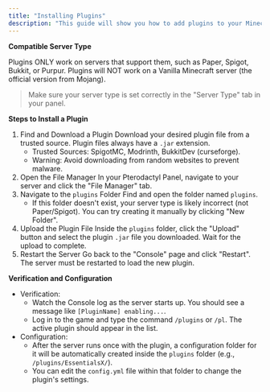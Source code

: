 ```yaml
---
title: "Installing Plugins"
description: "This guide will show you how to add plugins to your Minecraft server."
---
```


**Compatible Server Type**

Plugins ONLY work on servers that support them, such as Paper, Spigot, Bukkit, or Purpur. Plugins will NOT work on a Vanilla Minecraft server (the official version from Mojang).

> Make sure your server type is set correctly in the "Server Type" tab in your panel.

**Steps to Install a Plugin**

1. Find and Download a Plugin Download your desired plugin file from a trusted source. Plugin files always have a `.jar` extension.
   - Trusted Sources: SpigotMC, Modrinth, BukkitDev (curseforge).
   - Warning: Avoid downloading from random websites to prevent malware.
2. Open the File Manager In your Pterodactyl Panel, navigate to your server and click the "File Manager" tab.
3. Navigate to the `plugins` Folder Find and open the folder named `plugins`.
   - If this folder doesn't exist, your server type is likely incorrect (not Paper/Spigot). You can try creating it manually by clicking "New Folder".
4. Upload the Plugin File Inside the `plugins` folder, click the "Upload" button and select the plugin `.jar` file you downloaded. Wait for the upload to complete.
5. Restart the Server Go back to the "Console" page and click "Restart". The server must be restarted to load the new plugin.

**Verification and Configuration**

- Verification:
  - Watch the Console log as the server starts up. You should see a message like `[PluginName] enabling...`.
  - Log in to the game and type the command `/plugins` or `/pl`. The active plugin should appear in the list.
- Configuration:
  - After the server runs once with the plugin, a configuration folder for it will be automatically created inside the `plugins` folder (e.g., `/plugins/EssentialsX/`).
  - You can edit the `config.yml` file within that folder to change the plugin's settings.